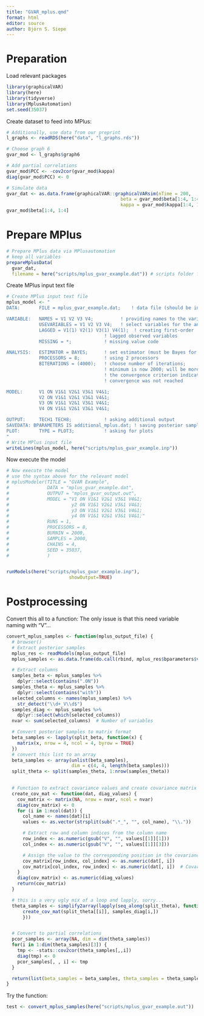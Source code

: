 ```yaml
---
title: "GVAR_mplus.qmd"
format: html
editor: source
author: Björn S. Siepe
---
```


# Preparation
Load relevant packages
```r
library(graphicalVAR)
library(here)
library(tidyverse)
library(MplusAutomation)
set.seed(35037)
```

Create dataset to feed into MPlus:
```r
# Additionally, use data from our preprint
l_graphs <- readRDS(here("data", "l_graphs.rds"))

# Choose graph 6
gvar_mod <- l_graphs$graph6

# Add partial correlations
gvar_mod$PCC <- -cov2cor(gvar_mod$kappa)
diag(gvar_mod$PCC) <- 0

# Simulate data
gvar_dat <- as.data.frame(graphicalVAR::graphicalVARsim(nTime = 200, 
                                          beta = gvar_mod$beta[1:4, 1:4],
                                          kappa = gvar_mod$kappa[1:4, 1:4]))
gvar_mod$beta[1:4, 1:4]

```


# Prepare MPlus
```r
# Prepare MPlus data via MPlusautomation
# keep all variables
prepareMplusData(
  gvar_dat,
  filename = here("scripts/mplus_gvar_example.dat")) # scripts folder for Mplus
```

Create MPlus input text file
```r
# Create MPlus input text file
mplus_model <- " 
DATA:	    FILE = mplus_gvar_example.dat;    ! data file (should be in same folder)

VARIABLE:	NAMES = V1 V2 V3 V4;          ! providing names to the variables 
            USEVARIABLES = V1 V2 V3 V4;   ! select variables for the analysis
	        LAGGED = V1(1) V2(1) V3(1) V4(1);  ! creating first-order
                                    ! lagged observed variables                                    
            MISSING = *;            ! missing value code

ANALYSIS:	ESTIMATOR = BAYES;      ! set estimator (must be Bayes for DSEM) 
	        PROCESSORS = 8;         ! using 2 processors
	        BITERATIONS = (4000);   ! choose number of iterations;
                                    ! minimum is now 2000; will be more if 
                                    ! the convergence criterion indicates
                                    ! convergence was not reached

MODEL:	    V1 ON V1&1 V2&1 V3&1 V4&1;        
            V2 ON V1&1 V2&1 V3&1 V4&1;
            V3 ON V1&1 V2&1 V3&1 V4&1;
            V4 ON V1&1 V2&1 V3&1 V4&1;

OUTPUT:	    TECH1 TECH8;            ! asking additional output
SAVEDATA: BPARAMETERS IS additional_mplus.dat; ! saving posterior samples
PLOT:	    TYPE = PLOT3;           ! asking for plots
"
# Write MPlus input file
writeLines(mplus_model, here("scripts/mplus_gvar_example.inp"))

```

Now execute the model
```r
# Now execute the model
# use the syntax above for the relevant model
# mplusModeler(TITLE = "GVAR Example",
#              DATA = "mplus_gvar_example.dat",
#              OUTPUT = "mplus_gvar_output.out",
#              MODEL = "V1 ON V1&1 V2&1 V3&1 V4&1;
#                       y2 ON V1&1 V2&1 V3&1 V4&1;
#                       y3 ON V1&1 V2&1 V3&1 V4&1;
#                       y4 ON V1&1 V2&1 V3&1 V4&1;"
#              RUNS = 1,
#              PROCESSORS = 8,
#              BURNIN = 2000,
#              SAMPLES = 2000,
#              CHAINS = 4,
#              SEED = 35037,
#              )


runModels(here("scripts/mplus_gvar_example.inp"), 
                       showOutput=TRUE)
```


# Postprocessing
Convert this all to a function: 
The only issue is that this need variable naming with "V"...
```r

convert_mplus_samples <- function(mplus_output_file) {
  # browser()
  # Extract posterior samples
  mplus_res <- readModels(mplus_output_file)
  mplus_samples <- as.data.frame(do.call(rbind, mplus_res$bparameters$valid_draw))

  # Extract columns
  samples_beta <- mplus_samples %>% 
    dplyr::select(contains(".ON"))
  samples_theta <- mplus_samples %>% 
    dplyr::select(contains("with"))
  selected_columns <- names(mplus_samples) %>% 
    str_detect("\\d+_V\\d$")
  samples_diag <- mplus_samples %>% 
    dplyr::select(which(selected_columns))
  nvar <- sum(selected_columns)  # Number of variables

  # Convert posterior samples to matrix format
  beta_samples <- lapply(split_beta, function(x) {
    matrix(x, nrow = 4, ncol = 4, byrow = TRUE)
  })
  # convert this list to an array
  beta_samples <- array(unlist(beta_samples), 
                        dim = c(4, 4, length(beta_samples)))
  split_theta <- split(samples_theta, 1:nrow(samples_theta))
  

  # Function to extract covariance values and create covariance matrix
  create_cov_mat <- function(dat, diag_values) {
    cov_matrix <- matrix(NA, nrow = nvar, ncol = nvar)
    diag(cov_matrix) <- 0
    for (i in 1:ncol(dat)) {
      col_name <- names(dat)[i]
      values <- as.vector(strsplit(sub(".*_", "", col_name), "\\."))

      # Extract row and column indices from the column name
      row_index <- as.numeric(gsub("V", "", values[[1]][1]))
      col_index <- as.numeric(gsub("V", "", values[[1]][3]))

      # Assign the value to the corresponding position in the covariance matrix
      cov_matrix[row_index, col_index] <- as.numeric(dat[, i])
      cov_matrix[col_index, row_index] <- as.numeric(dat[, i])  # Covariance matrix is symmetric
    }
    diag(cov_matrix) <- as.numeric(diag_values)
    return(cov_matrix)
  }

  # this is a very ugly mix of a loop and lapply, sorry...
  theta_samples <- simplify2array(lapply(seq_along(split_theta), function(i) {
      create_cov_mat(split_theta[[i]], samples_diag[i,])
      }))


  # Convert to partial correlations
  pcor_samples <- array(NA, dim = dim(theta_samples))
  for(i in 1:dim(theta_samples)[3]) {
    tmp <- -stats::cov2cor(theta_samples[,,i])
    diag(tmp) <- 0
    pcor_samples[, , i] <- tmp
  }

  return(list(beta_samples = beta_samples, theta_samples = theta_samples, pcor_samples = pcor_samples))
}

```

Try the function:
```r
test <- convert_mplus_samples(here("scripts/mplus_gvar_example.out"))
```






